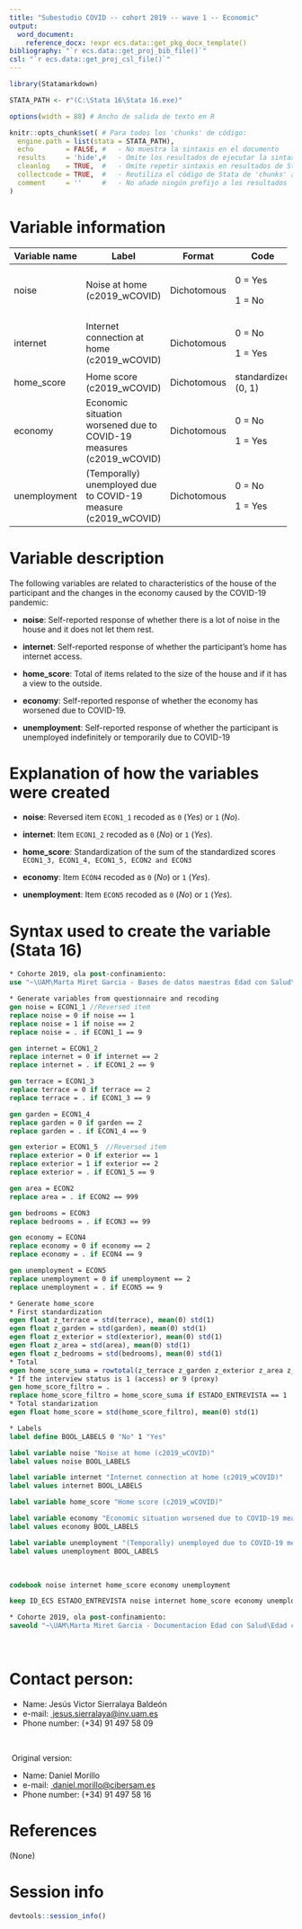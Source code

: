 ```yaml
---
title: "Subestudio COVID -- cohort 2019 -- wave 1 -- Economic"
output:
  word_document:
    reference_docx: !expr ecs.data::get_pkg_docx_template()
bibliography: "`r ecs.data::get_proj_bib_file()`"
csl: "`r ecs.data::get_proj_csl_file()`"
---
```


```r
library(Statamarkdown)

STATA_PATH <- r"(C:\Stata 16\Stata 16.exe)"

options(width = 88) # Ancho de salida de texto en R

knitr::opts_chunk$set( # Para todos los 'chunks' de código:
  engine.path = list(stata = STATA_PATH),
  echo        = FALSE, #   - No muestra la sintaxis en el documento
  results     = 'hide',#   - Omite los resultados de ejecutar la sintaxis
  cleanlog    = TRUE,  #   - Omite repetir sintaxis en resultados de Stata
  collectcode = TRUE,  #   - Reutiliza el código de Stata de 'chunks' anteriores
  comment     = ''     #   - No añade ningún prefijo a los resultados
)
```

# Variable information

+---------------+---------------------------------------------------------------------+-------------+---------------------+
| Variable name | Label                                                               | Format      | Code                |
+===============+=====================================================================+=============+=====================+
| noise         | Noise at home (c2019_wCOVID)                                        | Dichotomous | 0 = Yes             |
|               |                                                                     |             |                     |
|               |                                                                     |             | 1 = No              |
+---------------+---------------------------------------------------------------------+-------------+---------------------+
| internet      | Internet connection at home (c2019_wCOVID)                          | Dichotomous | 0 = No              |
|               |                                                                     |             |                     |
|               |                                                                     |             | 1 = Yes             |
+---------------+---------------------------------------------------------------------+-------------+---------------------+
| home_score    | Home score (c2019_wCOVID)                                           | Dichotomous | standardized (0, 1) |
+---------------+---------------------------------------------------------------------+-------------+---------------------+
| economy       | Economic situation worsened due to COVID-19 measures (c2019_wCOVID) | Dichotomous | 0 = No              |
|               |                                                                     |             |                     |
|               |                                                                     |             | 1 = Yes             |
+---------------+---------------------------------------------------------------------+-------------+---------------------+
| unemployment  | (Temporally) unemployed due to COVID-19 measure (c2019_wCOVID)      | Dichotomous | 0 = No              |
|               |                                                                     |             |                     |
|               |                                                                     |             | 1 = Yes             |
+---------------+---------------------------------------------------------------------+-------------+---------------------+

# Variable description

The following variables are related to characteristics of the house of the participant and the changes in the economy caused by the COVID-19 pandemic:

-   **noise**: Self-reported response of whether there is a lot of noise in the house and it does not let them rest.

-   **internet**: Self-reported response of whether the participant's home has internet access.

-   **home_score**: Total of items related to the size of the house and if it has a view to the outside.

-   **economy**: Self-reported response of whether the economy has worsened due to COVID-19.

-   **unemployment**: Self-reported response of whether the participant is unemployed indefinitely or temporarily due to COVID-19

# Explanation of how the variables were created

-   **noise**: Reversed item `ECON1_1` recoded as `0` (*Yes*) or `1` (*No*).

-   **internet**: Item `ECON1_2` recoded as `0` (*No*) or `1` (*Yes*).

-   **home_score**: Standardization of the sum of the standardized scores `ECON1_3, ECON1_4, ECON1_5, ECON2 and ECON3`

-   **economy**: Item `ECON4` recoded as `0` (*No*) or `1` (*Yes*).

-   **unemployment**: Item `ECON5` recoded as `0` (*No*) or `1` (*Yes*).

# Syntax used to create the variable (Stata 16)

```stata
* Cohorte 2019, ola post-confinamiento:
use "~\UAM\Marta Miret Garcia - Bases de datos maestras Edad con Salud\Subestudio_COVID\Edad_con_salud_Fichero_Completo.dta"
```

```stata
* Generate variables from questionnaire and recoding
gen noise = ECON1_1 //Reversed item
replace noise = 0 if noise == 1
replace noise = 1 if noise == 2
replace noise = . if ECON1_1 == 9

gen internet = ECON1_2
replace internet = 0 if internet == 2
replace internet = . if ECON1_2 == 9

gen terrace = ECON1_3
replace terrace = 0 if terrace == 2
replace terrace = . if ECON1_3 == 9

gen garden = ECON1_4
replace garden = 0 if garden == 2
replace garden = . if ECON1_4 == 9

gen exterior = ECON1_5	//Reversed item
replace exterior = 0 if exterior == 1
replace exterior = 1 if exterior == 2
replace exterior = . if ECON1_5 == 9

gen area = ECON2
replace area = . if ECON2 == 999

gen bedrooms = ECON3
replace bedrooms = . if ECON3 == 99

gen economy = ECON4
replace economy = 0 if economy == 2
replace economy = . if ECON4 == 9

gen unemployment = ECON5
replace unemployment = 0 if unemployment == 2
replace unemployment = . if ECON5 == 9

* Generate home_score
* First standardization
egen float z_terrace = std(terrace), mean(0) std(1)
egen float z_garden = std(garden), mean(0) std(1)
egen float z_exterior = std(exterior), mean(0) std(1)
egen float z_area = std(area), mean(0) std(1)
egen float z_bedrooms = std(bedrooms), mean(0) std(1)
* Total 
egen home_score_suma = rowtotal(z_terrace z_garden z_exterior z_area z_bedrooms), missing
* If the interview status is 1 (access) or 9 (proxy)
gen home_score_filtro = .
replace home_score_filtro = home_score_suma if ESTADO_ENTREVISTA == 1 | ESTADO_ENTREVISTA == 9
* Total standarization
egen float home_score = std(home_score_filtro), mean(0) std(1)

* Labels 
label define BOOL_LABELS 0 "No" 1 "Yes"

label variable noise "Noise at home (c2019_wCOVID)"
label values noise BOOL_LABELS

label variable internet "Internet connection at home (c2019_wCOVID)"
label values internet BOOL_LABELS

label variable home_score "Home score (c2019_wCOVID)"

label variable economy "Economic situation worsened due to COVID-19 measures (c2019_wCOVID)"
label values economy BOOL_LABELS

label variable unemployment "(Temporally) unemployed due to COVID-19 measures (c2019_wCOVID)"
label values unemployment BOOL_LABELS
```

<br> <!--# Salto de línea (i.e. párrafo vacío); añadir donde se necesite -->

```stata
codebook noise internet home_score economy unemployment
```

```stata
keep ID_ECS ESTADO_ENTREVISTA noise internet home_score economy unemployment

* Cohorte 2019, ola post-confinamiento:
saveold "~\UAM\Marta Miret Garcia - Documentacion Edad con Salud\Edad con salud - Subestudio COVID\Outcomes\Outcome datasets\Outcome_economic.dta", replace version(13)
```

<br>

# Contact person:

-   Name: Jesús Victor Sierralaya Baldeón
-   e-mail: [ jesus.sierralaya\@inv.uam.es](mailto:jesus.sierralaya@inv.uam.es){.email}
-   Phone number: (+34) 91 497 58 09

<br>

 Original version:

-   Name: Daniel Morillo
-   e-mail: [ daniel.morillo\@cibersam.es](mailto:daniel.morillo@cibersam.es){.email}
-   Phone number: (+34) 91 497 58 16

# References

(None)

\newpage

# Session info

```r
devtools::session_info()
```
